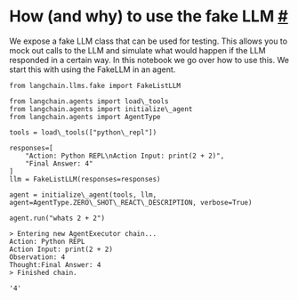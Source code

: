  How (and why) to use the fake LLM
 [#](#how-and-why-to-use-the-fake-llm "Permalink to this headline")
=======================================================================================================
 We expose a fake LLM class that can be used for testing. This allows you to mock out calls to the LLM and simulate what would happen if the LLM responded in a certain way.
 In this notebook we go over how to use this.
 We start this with using the FakeLLM in an agent.
```
from langchain.llms.fake import FakeListLLM
```
```
from langchain.agents import load\_tools
from langchain.agents import initialize\_agent
from langchain.agents import AgentType
```
```
tools = load\_tools(["python\_repl"])
```
```
responses=[
    "Action: Python REPL\nAction Input: print(2 + 2)",
    "Final Answer: 4"
]
llm = FakeListLLM(responses=responses)
```
```
agent = initialize\_agent(tools, llm, agent=AgentType.ZERO\_SHOT\_REACT\_DESCRIPTION, verbose=True)
```
```
agent.run("whats 2 + 2")
```
```
> Entering new AgentExecutor chain...
Action: Python REPL
Action Input: print(2 + 2)
Observation: 4
Thought:Final Answer: 4
> Finished chain.
```
```
'4'
```